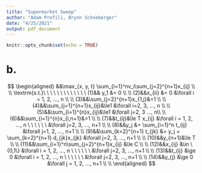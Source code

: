 ```yaml
---
title: "Supermarket Sweep"
author: "Adam Profili, Brynn Schneberger"
date: "4/25/2021"
output: pdf_document
---
```


```r
knitr::opts_chunk$set(echo = TRUE)
```

# b.

$$
\begin{aligned}
&&\max_{x, y, t} \sum_{i=1}^nv_i\sum_{j=2}^{n+1}x_{ij} \\ \\
\textrm{s.t.}\ \ \ \ \ \ \ \ \ \ \ \ \ (1)&& y_1 &= 0 \\ \\
(2)&&x_{ii} &= 0 &\forall i = 1, 2, ..., n \\ \\
(3)&&\sum_{j=2}^{n+1}x_{1,j}&=1 \\ \\
(4)&&\sum_{j=1}^{n+1}x_{ij}&\le1 &\forall i=2, 3, ..., n \\ \\
(5)&&\sum_{i=1}^{n}x_{ij}&\le1 &\forall j=2, 3 ..., n\\ \\
(6)&&\sum_{i=1}^{n}x_{i,n+1}&=1 \\ \\
(7)&&t_{ij}&\le T x_{ij} &\forall i = 1, 2, ..., n \ \ \ \ \ \ &\forall j=2, 3, ..., n+1 \\ \\
(8)&&y_j &= \sum_{i=1}^n t_{ij} &\forall j=1, 2, ..., n+1 \\ \\
(9)&&\sum_{k=2}^{n+1} t_{jk} &= y_j + \sum_{k=2}^{n+1} d_{jk}x_{jk} &\forall j=2, 3, ..., n+1 \\ \\
(10)&&y_{n+1}&\le T \\ \\
(11)&&\sum_{i=1}^n\sum_{j=2}^{n+1}x_{ij} &\le C \\ \\
(12)&&x_{ij} &\in \{0,1\} &\forall i = 1, 2, ..., n \ \ \ \ \ \ &\forall j=2, 3, ..., n+1 \\ \\
(13)&&t_{ij} &\ge 0 &\forall i = 1, 2, ..., n \ \ \ \ \ \ &\forall j=2, 3, ..., n+1 \\ \\
(14)&&y_{j} &\ge 0 &\forall j = 1, 2, ..., n+1 \\ \\
\end{aligned}
$$